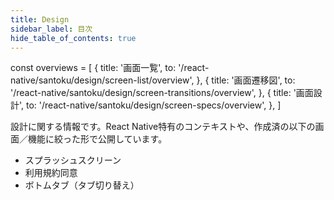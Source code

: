 ```yaml
---
title: Design
sidebar_label: 目次
hide_table_of_contents: true
---
```


<!-- textlint-disable ja-technical-writing/sentence-length,ja-technical-writing/max-comma,ja-spacing/ja-no-space-around-parentheses,jtf-style/3.3.かっこ類と隣接する文字の間のスペースの有無,ja-technical-writing/ja-no-mixed-period,ja-technical-writing/no-unmatched-pair,ja-technical-writing/no-doubled-joshi -->

const overviews = [
  {
    title: '画面一覧',
    to: '/react-native/santoku/design/screen-list/overview',
  },
  {
    title: '画面遷移図',
    to: '/react-native/santoku/design/screen-transitions/overview',
  },
  {
    title: '画面設計',
    to: '/react-native/santoku/design/screen-specs/overview',
  },
]

設計に関する情報です。React Native特有のコンテキストや、作成済の以下の画面／機能に絞った形で公開しています。

- スプラッシュスクリーン
- 利用規約同意
- ボトムタブ（タブ切り替え）

<PageList overviews={overviews} colSize={12} />

<!-- textlint-enable ja-technical-writing/sentence-length,ja-technical-writing/max-comma,ja-spacing/ja-no-space-around-parentheses,jtf-style/3.3.かっこ類と隣接する文字の間のスペースの有無,ja-technical-writing/ja-no-mixed-period,ja-technical-writing/no-unmatched-pair,ja-technical-writing/no-doubled-joshi -->
